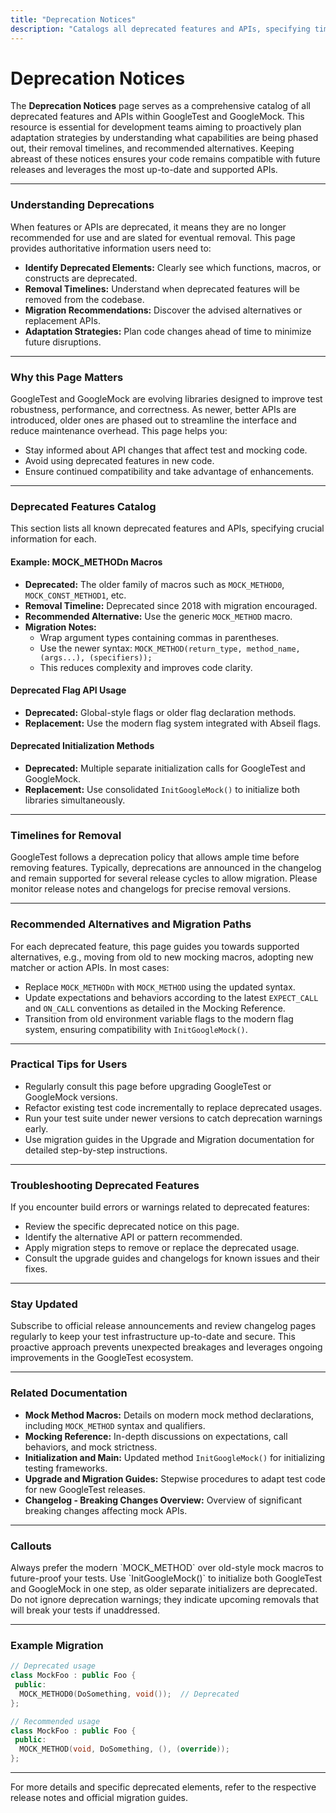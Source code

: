 ```yaml
---
title: "Deprecation Notices"
description: "Catalogs all deprecated features and APIs, specifying timelines for removal and recommended alternatives, so development teams can plan proactive adaptation strategies."
---
```


# Deprecation Notices

The **Deprecation Notices** page serves as a comprehensive catalog of all deprecated features and APIs within GoogleTest and GoogleMock. This resource is essential for development teams aiming to proactively plan adaptation strategies by understanding what capabilities are being phased out, their removal timelines, and recommended alternatives. Keeping abreast of these notices ensures your code remains compatible with future releases and leverages the most up-to-date and supported APIs.

---

### Understanding Deprecations

When features or APIs are deprecated, it means they are no longer recommended for use and are slated for eventual removal. This page provides authoritative information users need to:

- **Identify Deprecated Elements:** Clearly see which functions, macros, or constructs are deprecated.
- **Removal Timelines:** Understand when deprecated features will be removed from the codebase.
- **Migration Recommendations:** Discover the advised alternatives or replacement APIs.
- **Adaptation Strategies:** Plan code changes ahead of time to minimize future disruptions.

---

### Why this Page Matters

GoogleTest and GoogleMock are evolving libraries designed to improve test robustness, performance, and correctness. As newer, better APIs are introduced, older ones are phased out to streamline the interface and reduce maintenance overhead. This page helps you:

- Stay informed about API changes that affect test and mocking code.
- Avoid using deprecated features in new code.
- Ensure continued compatibility and take advantage of enhancements.

---

### Deprecated Features Catalog

This section lists all known deprecated features and APIs, specifying crucial information for each.

#### Example: MOCK_METHODn Macros

- **Deprecated:** The older family of macros such as `MOCK_METHOD0`, `MOCK_CONST_METHOD1`, etc.
- **Removal Timeline:** Deprecated since 2018 with migration encouraged.
- **Recommended Alternative:** Use the generic `MOCK_METHOD` macro.
- **Migration Notes:** 
  - Wrap argument types containing commas in parentheses.
  - Use the newer syntax: `MOCK_METHOD(return_type, method_name, (args...), (specifiers));`
  - This reduces complexity and improves code clarity.

#### Deprecated Flag API Usage

- **Deprecated:** Global-style flags or older flag declaration methods.
- **Replacement:** Use the modern flag system integrated with Abseil flags.

#### Deprecated Initialization Methods

- **Deprecated:** Multiple separate initialization calls for GoogleTest and GoogleMock.
- **Replacement:** Use consolidated `InitGoogleMock()` to initialize both libraries simultaneously.

---

### Timelines for Removal

GoogleTest follows a deprecation policy that allows ample time before removing features. Typically, deprecations are announced in the changelog and remain supported for several release cycles to allow migration. Please monitor release notes and changelogs for precise removal versions.

---

### Recommended Alternatives and Migration Paths

For each deprecated feature, this page guides you towards supported alternatives, e.g., moving from old to new mocking macros, adopting new matcher or action APIs. In most cases:

- Replace `MOCK_METHODn` with `MOCK_METHOD` using the updated syntax.
- Update expectations and behaviors according to the latest `EXPECT_CALL` and `ON_CALL` conventions as detailed in the Mocking Reference.
- Transition from old environment variable flags to the modern flag system, ensuring compatibility with `InitGoogleMock()`.

---

### Practical Tips for Users

- Regularly consult this page before upgrading GoogleTest or GoogleMock versions.
- Refactor existing test code incrementally to replace deprecated usages.
- Run your test suite under newer versions to catch deprecation warnings early.
- Use migration guides in the Upgrade and Migration documentation for detailed step-by-step instructions.

---

### Troubleshooting Deprecated Features

If you encounter build errors or warnings related to deprecated features:

- Review the specific deprecated notice on this page.
- Identify the alternative API or pattern recommended.
- Apply migration steps to remove or replace the deprecated usage.
- Consult the upgrade guides and changelogs for known issues and their fixes.

---

### Stay Updated

Subscribe to official release announcements and review changelog pages regularly to keep your test infrastructure up-to-date and secure. This proactive approach prevents unexpected breakages and leverages ongoing improvements in the GoogleTest ecosystem.

---

### Related Documentation

- **Mock Method Macros:** Details on modern mock method declarations, including `MOCK_METHOD` syntax and qualifiers.
- **Mocking Reference:** In-depth discussions on expectations, call behaviors, and mock strictness.
- **Initialization and Main:** Updated method `InitGoogleMock()` for initializing testing frameworks.
- **Upgrade and Migration Guides:** Stepwise procedures to adapt test code for new GoogleTest releases.
- **Changelog - Breaking Changes Overview:** Overview of significant breaking changes affecting mock APIs.

---

### Callouts

<Note>
Always prefer the modern `MOCK_METHOD` over old-style mock macros to future-proof your tests.
</Note>

<Tip>
Use `InitGoogleMock()` to initialize both GoogleTest and GoogleMock in one step, as older separate initializers are deprecated.
</Tip>

<Warning>
Do not ignore deprecation warnings; they indicate upcoming removals that will break your tests if unaddressed.
</Warning>

---

### Example Migration

```cpp
// Deprecated usage
class MockFoo : public Foo {
 public:
  MOCK_METHOD0(DoSomething, void());  // Deprecated
};

// Recommended usage
class MockFoo : public Foo {
 public:
  MOCK_METHOD(void, DoSomething, (), (override));
};
```

---

For more details and specific deprecated elements, refer to the respective release notes and official migration guides.